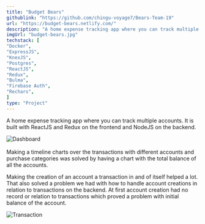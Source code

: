 ```yaml
---
title: "Budget Bears"
githublink: "https://github.com/chingu-voyage7/Bears-Team-19"
url: "https://budget-bears.netlify.com/"
description: "A home expense tracking app where you can track multiple accounts."
imgUrl: "budget-bears.jpg"
techstack: [
"Docker",
"ExpressJS",
"KnexJS",
"Postgres",
"ReactJS",
"Redux",
"Bulma",
"Firebase Auth",
"Rechars",
]
type: "Project"
---
```


A home expense tracking app where you can track multiple accounts. It is built with ReactJS and Redux on the frontend and NodeJS on the backend.

<div class="w-64 mx-auto my-4 md:float-right md:ml-4 md:mt-5">
  <img src="../../assets/projects/budget-bears_dashboard.png" alt="Dashboard" />
</div>
<br />
Making a timeline charts over the transactions with different accounts and purchase categories was solved by having a chart with the total balance of all the accounts.

Making the creation of an account a transaction in and of itself helped a lot. That also solved a problem we had with how to handle account creations in relation to transactions on the backend. At first account creation had no record or relation to transactions which proved a problem with initial balance of the account.

<div class="w-64 mx-auto my-4 md:float-left md:mr-4 md:mt-5">
  <img
    src="../../assets/projects/budget-bears_transaction.png"
    alt="Transaction"
  />
</div>
<br />
<div class="clearfix"></div>
